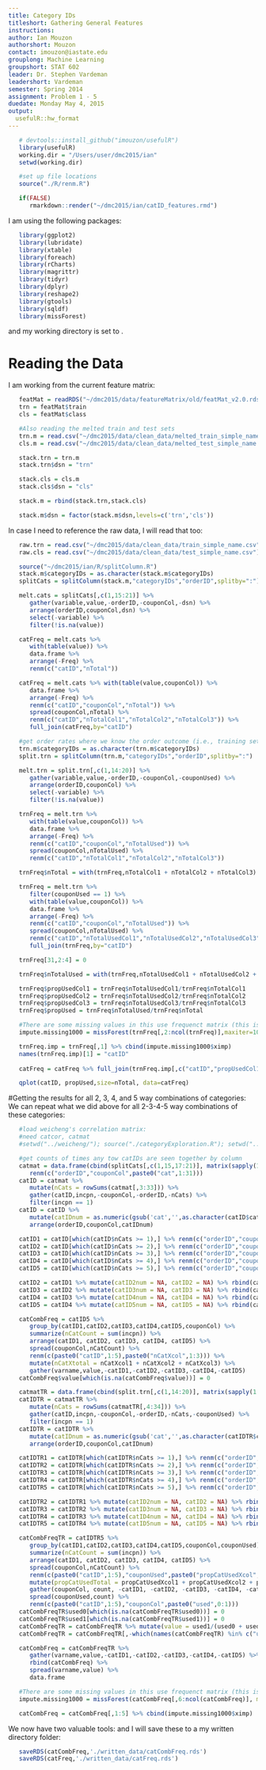 ```yaml
---
title: Category IDs
titleshort: Gathering General Features
instructions: 
author: Ian Mouzon
authorshort: Mouzon
contact: imouzon@iastate.edu
grouplong: Machine Learning
groupshort: STAT 602
leader: Dr. Stephen Vardeman
leadershort: Vardeman
semester: Spring 2014
assignment: Problem 1 - 5
duedate: Monday May 4, 2015
output:
  usefulR::hw_format
---
```

<!--- # (R code (No Results in Document))-->
```r
   # devtools::install_github("imouzon/usefulR")
   library(usefulR)
   working.dir = "/Users/user/dmc2015/ian"
   setwd(working.dir)

   #set up file locations
   source("./R/renm.R")

   if(FALSE)
      rmarkdown::render("~/dmc2015/ian/catID_features.rmd")
```

I am using the following packages:
<!--- # (R code (No Results in Document))-->
```r
   library(ggplot2)
   library(lubridate)
   library(xtable)
   library(foreach)
   library(rCharts)
   library(magrittr)
   library(tidyr)
   library(dplyr)
   library(reshape2)
   library(gtools)
   library(sqldf)
   library(missForest)
```
and my working directory is set to \verb!dmc2015/ian!.

# Reading the Data
I am working from the current feature matrix:
<!---  readFeatMat: R code (Code in Document) -->
```r
   featMat = readRDS("~/dmc2015/data/featureMatrix/old/featMat_v2.0.rds")
   trn = featMat$train
   cls = featMat$class

   #Also reading the melted train and test sets
   trn.m = read.csv("~/dmc2015/data/clean_data/melted_train_simple_name.csv")
   cls.m = read.csv("~/dmc2015/data/clean_data/melted_test_simple_name.csv")

   stack.trn = trn.m
   stack.trn$dsn = "trn"

   stack.cls = cls.m
   stack.cls$dsn = "cls"

   stack.m = rbind(stack.trn,stack.cls)

   stack.m$dsn = factor(stack.m$dsn,levels=c('trn','cls'))
```

In case I need to reference the raw data, I will read that too:
<!---  readRaw: R code (Code in Document) -->
```r
   raw.trn = read.csv("~/dmc2015/data/clean_data/train_simple_name.csv")
   raw.cls = read.csv("~/dmc2015/data/clean_data/test_simple_name.csv")
```

<!--- (splitcols: R code (No Results in Document))-->
```r
   source("~/dmc2015/ian/R/splitColumn.R")
   stack.m$categoryIDs = as.character(stack.m$categoryIDs)
   splitCats = splitColumn(stack.m,"categoryIDs","orderID",splitby=":")

   melt.cats = splitCats[,c(1,15:21)] %>% 
      gather(variable,value,-orderID,-couponCol,-dsn) %>% 
      arrange(orderID,couponCol,dsn) %>%
      select(-variable) %>%
      filter(!is.na(value)) 

   catFreq = melt.cats %>% 
      with(table(value)) %>% 
      data.frame %>% 
      arrange(-Freq) %>% 
      renm(c("catID","nTotal"))

   catFreq = melt.cats %>% with(table(value,couponCol)) %>% 
      data.frame %>% 
      arrange(-Freq) %>% 
      renm(c("catID","couponCol","nTotal")) %>%
      spread(couponCol,nTotal) %>%
      renm(c("catID","nTotalCol1","nTotalCol2","nTotalCol3")) %>%
      full_join(catFreq,by="catID")

   #get order rates where we know the order outcome (i.e., training set)
   trn.m$categoryIDs = as.character(trn.m$categoryIDs)
   split.trn = splitColumn(trn.m,"categoryIDs","orderID",splitby=":")

   melt.trn = split.trn[,c(1,14:20)] %>% 
      gather(variable,value,-orderID,-couponCol,-couponUsed) %>% 
      arrange(orderID,couponCol) %>% 
      select(-variable) %>% 
      filter(!is.na(value))

   trnFreq = melt.trn %>% 
      with(table(value,couponCol)) %>% 
      data.frame %>% 
      arrange(-Freq) %>% 
      renm(c("catID","couponCol","nTotalUsed")) %>%
      spread(couponCol,nTotalUsed) %>%
      renm(c("catID","nTotalCol1","nTotalCol2","nTotalCol3"))

   trnFreq$nTotal = with(trnFreq,nTotalCol1 + nTotalCol2 + nTotalCol3)

   trnFreq = melt.trn %>% 
      filter(couponUsed == 1) %>% 
      with(table(value,couponCol)) %>% 
      data.frame %>% 
      arrange(-Freq) %>% 
      renm(c("catID","couponCol","nTotalUsed")) %>%
      spread(couponCol,nTotalUsed) %>%
      renm(c("catID","nTotalUsedCol1","nTotalUsedCol2","nTotalUsedCol3")) %>%
      full_join(trnFreq,by="catID")

   trnFreq[31,2:4] = 0

   trnFreq$nTotalUsed = with(trnFreq,nTotalUsedCol1 + nTotalUsedCol2 + nTotalUsedCol3)

   trnFreq$propUsedCol1 = trnFreq$nTotalUsedCol1/trnFreq$nTotalCol1
   trnFreq$propUsedCol2 = trnFreq$nTotalUsedCol2/trnFreq$nTotalCol2
   trnFreq$propUsedCol3 = trnFreq$nTotalUsedCol3/trnFreq$nTotalCol3
   trnFreq$propUsed = trnFreq$nTotalUsed/trnFreq$nTotal

   #There are some missing values in this use frequenct matrix (this is to be expected) I can impute the values using missForest
   impute.missing1000 = missForest(trnFreq[,2:ncol(trnFreq)],maxiter=10, ntree = 1000, verbose =TRUE, mtry = 5, replace = TRUE)

   trnFreq.imp = trnFreq[,1] %>% cbind(impute.missing1000$ximp)
   names(trnFreq.imp)[1] = "catID"
   
   catFreq = catFreq %>% full_join(trnFreq.imp[,c("catID","propUsedCol1","propUsedCol2","propUsedCol3","propUsed")],by="catID")  %>% arrange(catID)

   qplot(catID, propUsed,size=nTotal, data=catFreq)
```
#Getting the results for all 2, 3, 4, and 5 way combinations of categories:
We can repeat what we did above for all 2-3-4-5 way combinations of these categories:
```r
   #load weicheng's correlation matrix:
   #need catcor, catmat
   #setwd("../weicheng/"); source("./categoryExploration.R"); setwd("../ian/");

   #get counts of times any tow catIDs are seen together by column
   catmat = data.frame(cbind(splitCats[,c(1,15,17:21)], matrix(sapply(1:nrow(splitCats), function(i) as.numeric(paste0("cat",1:31) %in% splitCats[i,17:21])),byrow=TRUE,nrow=nrow(splitCats))))[,-(3:7)] %>% 
      renm(c("orderID","couponCol",paste0("cat",1:31))) 
   catID = catmat %>%  
      mutate(nCats = rowSums(catmat[,3:33])) %>%
      gather(catID,incpn,-couponCol,-orderID,-nCats) %>% 
      filter(incpn == 1) 
   catID = catID %>% 
      mutate(catIDnum = as.numeric(gsub('cat','',as.character(catID$catID)))) %>% 
      arrange(orderID,couponCol,catIDnum)

   catID1 = catID[which(catID$nCats >= 1),] %>% renm(c("orderID","couponCol","nCats","catID1","incpn","catID1num"))
   catID2 = catID[which(catID$nCats >= 2),] %>% renm(c("orderID","couponCol","nCats","catID2","incpn","catID2num")) %>% left_join(catID1[which(catID1$nCats > 1),],by=c("orderID","couponCol","nCats","incpn")) %>% filter(catID1num < catID2num)
   catID3 = catID[which(catID$nCats >= 3),] %>% renm(c("orderID","couponCol","nCats","catID3","incpn","catID3num")) %>% left_join(catID2[which(catID2$nCats > 2),],by=c("orderID","couponCol","nCats","incpn")) %>% filter(catID2num < catID3num)
   catID4 = catID[which(catID$nCats >= 4),] %>% renm(c("orderID","couponCol","nCats","catID4","incpn","catID4num")) %>% left_join(catID3[which(catID3$nCats > 3),],by=c("orderID","couponCol","nCats","incpn")) %>% filter(catID3num < catID4num)
   catID5 = catID[which(catID$nCats >= 5),] %>% renm(c("orderID","couponCol","nCats","catID5","incpn","catID5num")) %>% left_join(catID4[which(catID4$nCats > 4),],by=c("orderID","couponCol","nCats","incpn")) %>% filter(catID4num < catID5num) 

   catID2 = catID1 %>% mutate(catID2num = NA, catID2 = NA) %>% rbind(catID2)
   catID3 = catID2 %>% mutate(catID3num = NA, catID3 = NA) %>% rbind(catID3)
   catID4 = catID3 %>% mutate(catID4num = NA, catID4 = NA) %>% rbind(catID4)
   catID5 = catID4 %>% mutate(catID5num = NA, catID5 = NA) %>% rbind(catID5) %>% arrange(orderID,couponCol,catID5num,catID4num,catID3num,catID2num,catID1num)

   catCombFreq = catID5 %>% 
      group_by(catID1,catID2,catID3,catID4,catID5,couponCol) %>% 
      summarize(nCatCount = sum(incpn)) %>% 
      arrange(catID1, catID2, catID3, catID4, catID5) %>% 
      spread(couponCol,nCatCount) %>% 
      renm(c(paste0("catID",1:5),paste0("nCatXcol",1:3))) %>% 
      mutate(nCatXtotal = nCatXcol1 + nCatXcol2 + nCatXcol3) %>%
      gather(varname,value,-catID1,-catID2,-catID3,-catID4,-catID5)
   catCombFreq$value[which(is.na(catCombFreq$value))] = 0
```

```r
   catmatTR = data.frame(cbind(split.trn[,c(1,14:20)], matrix(sapply(1:nrow(split.trn), function(i) as.numeric(paste0("cat",1:31) %in% split.trn[i,16:20])),byrow=TRUE,nrow=nrow(split.trn))))[,-(4:8)] %>% renm(c("orderID","couponUsed","couponCol",paste0("cat",1:31))) 
   catIDTR = catmatTR %>%  
      mutate(nCats = rowSums(catmatTR[,4:34])) %>%
      gather(catID,incpn,-couponCol,-orderID,-nCats,-couponUsed) %>% 
      filter(incpn == 1) 
   catIDTR = catIDTR %>% 
      mutate(catIDnum = as.numeric(gsub('cat','',as.character(catIDTR$catID)))) %>% 
      arrange(orderID,couponCol,catIDnum)

   catIDTR1 = catIDTR[which(catIDTR$nCats >= 1),] %>% renm(c("orderID","couponUsed","couponCol","nCats","catID1","incpn","catID1num"))
   catIDTR2 = catIDTR[which(catIDTR$nCats >= 2),] %>% renm(c("orderID","couponUsed","couponCol","nCats","catID2","incpn","catID2num")) %>% left_join(catIDTR1[which(catIDTR1$nCats > 1),],by=c("orderID","couponUsed","couponCol","nCats","incpn")) %>% filter(catID1num < catID2num)
   catIDTR3 = catIDTR[which(catIDTR$nCats >= 3),] %>% renm(c("orderID","couponUsed","couponCol","nCats","catID3","incpn","catID3num")) %>% left_join(catIDTR2[which(catIDTR2$nCats > 2),],by=c("orderID","couponUsed","couponCol","nCats","incpn")) %>% filter(catID2num < catID3num)
   catIDTR4 = catIDTR[which(catIDTR$nCats >= 4),] %>% renm(c("orderID","couponUsed","couponCol","nCats","catID4","incpn","catID4num")) %>% left_join(catIDTR3[which(catIDTR3$nCats > 3),],by=c("orderID","couponUsed","couponCol","nCats","incpn")) %>% filter(catID3num < catID4num)
   catIDTR5 = catIDTR[which(catIDTR$nCats >= 5),] %>% renm(c("orderID","couponUsed","couponCol","nCats","catID5","incpn","catID5num")) %>% left_join(catIDTR4[which(catIDTR4$nCats > 4),],by=c("orderID","couponUsed","couponCol","nCats","incpn")) %>% filter(catID4num < catID5num) 

   catIDTR2 = catIDTR1 %>% mutate(catID2num = NA, catID2 = NA) %>% rbind(catIDTR2)
   catIDTR3 = catIDTR2 %>% mutate(catID3num = NA, catID3 = NA) %>% rbind(catIDTR3)
   catIDTR4 = catIDTR3 %>% mutate(catID4num = NA, catID4 = NA) %>% rbind(catIDTR4)
   catIDTR5 = catIDTR4 %>% mutate(catID5num = NA, catID5 = NA) %>% rbind(catIDTR5) %>% arrange(orderID,couponCol,catID5num,catID4num,catID3num,catID2num,catID1num)

   catCombFreqTR = catIDTR5 %>% 
      group_by(catID1,catID2,catID3,catID4,catID5,couponCol,couponUsed) %>% 
      summarize(nCatCount = sum(incpn)) %>% 
      arrange(catID1, catID2, catID3, catID4, catID5) %>% 
      spread(couponCol,nCatCount) %>% 
      renm(c(paste0("catID",1:5),"couponUsed",paste0("propCatUsedXcol",1:3))) %>% 
      mutate(propCatUsedTotal = propCatUsedXcol1 + propCatUsedXcol2 + propCatUsedXcol3) %>%
      gather(couponCol, count, -catID1, -catID2, -catID3, -catID4, -catID5, -couponUsed) %>%
      spread(couponUsed,count) %>%
      renm(c(paste0("catID",1:5),"couponCol",paste0("used",0:1))) 
   catCombFreqTR$used0[which(is.na(catCombFreqTR$used0))] = 0
   catCombFreqTR$used1[which(is.na(catCombFreqTR$used1))] = 0
   catCombFreqTR = catCombFreqTR %>% mutate(value = used1/(used0 + used1)) 
   catCombFreqTR = catCombFreqTR[,-which(names(catCombFreqTR) %in% c("used0","used1"))] %>% spread(couponCol,value)

   catCombFreq = catCombFreqTR %>% 
      gather(varname,value,-catID1,-catID2,-catID3,-catID4,-catID5) %>% 
      rbind(catCombFreq) %>% 
      spread(varname,value) %>% 
      data.frame

   #There are some missing values in this use frequenct matrix (this is to be expected) I can impute the values using missForest
   impute.missing1000 = missForest(catCombFreq[,6:ncol(catCombFreq)], maxiter=10, ntree = 1000, verbose =TRUE, mtry = 5, replace = TRUE)

   catCombFreq = catCombFreq[,1:5] %>% cbind(impute.missing1000$ximp)
```
We now have two valuable tools: \verb!catFreq! and \verb!catCombFreq!
I will save these to a my written directory folder:
<!--- : R code (No Results in Document) -->
```r
   saveRDS(catCombFreq,'./written_data/catCombFreq.rds')
   saveRDS(catFreq,'./written_data/catFreq.rds')
```


<!--- 
```r

   #get counts of times any two catIDs are seen together
   countMat = matrix(0,3*31,32)
   for(i in 1:3){
      for(j in 1:31){ 
         for (k in (j+1):31){ 
            row.j = (i-1)*31 + j
            countMat[row.j,k] = sum(catmat[which(catmat[,32] == i),j]*catmat[which(catmat[,32] == i),k]) 
         } 
         countMat[row.j,32] = i
      }
   }

   countData = as.data.frame(countMat)
   names(countData) = c(paste0("cat",1:31),'couponCol')
   countData$cols = rep(names(countData)[1:31],3)

   countData = countData %>% 
      gather(catID2,prop,-cols,-couponCol) %>%  
      arrange(cols,catID2) %>% 
      renm(c("couponCol","catID1","catID2","nTotal")) %>% 
      unique %>% 
      spread(couponCol,nTotal) %>%
      renm(c("catID1","catID2","nTotalCol1","nTotalCol2","nTotalCol3"))
```
We now have a matrix identifying correlation between two categories and the number of times they occur.

We can get correlation matrix and count matrix for when coupons are being used as well:
```r
#   #get counts of times any tow catIDs are seen together IN THE TRAINING SET
#   catmatTR = matrix(0,nrow(split.trn),32)
#   for(i in 1:nrow(catmatTR)){
#      catmatTR[i,1:31] = as.numeric(paste0("cat",1:31) %in% split.trn[i,16:20])
#      catmatTR[i,32] = split.trn$couponCol[i]
#   }
#
#   pcorrmatTR = cor(catmatTR[,1:31])
#
#   #get counts of times any tow catIDs are seen together IN THE TRAINING SET
#   countMatTR = matrix(0,3*31,32)
#   for(i in 1:3){
#      for(j in 1:31){ 
#         for (k in (j+1):31){ 
#            row.j = (i-1)*31 + j
#            countMatTR[row.j,k] = sum(catmatTR[which(catmatTR[,32] == i),j]*catmatTR[which(catmatTR[,32] == i),k]) 
#         } 
#         countMatTR[row.j,32] = i
#      }
#   }
#
#   countDataTR = as.data.frame(countMatTR)
#   names(countDataTR) = c(paste0("cat",1:31),'couponCol')
#   countDataTR$cols = rep(names(countDataTR)[1:31],3)
#
#   countDataTR = countDataTR %>% 
#      gather(catID2,prop,-cols,-couponCol) %>%  
#      arrange(cols,catID2) %>% 
#      renm(c("couponCol","catID1","catID2","nTotal")) %>% 
#      unique %>% 
#      spread(couponCol,nTotal) %>%
#      renm(c("catID1","catID2","nTotalCol1","nTotalCol2","nTotalCol3"))
#
#
#   #do the same for when coupons are used
#   splitCatsUsedTR = split.trn[which(split.trn$couponUsed == 1),]
#
#   #get counts of times any tow catIDs are seen together IN THE UsedTRAINING SET
#   catmatUsedTR = matrix(0,nrow(splitCatsUsedTR),32)
#   for(i in 1:nrow(catmatUsedTR)){
#      catmatUsedTR[i,1:31] = as.numeric(paste0("cat",1:31) %in% splitCatsUsedTR[i,16:20])
#      catmatUsedTR[i,32] = splitCatsUsedTR$couponCol[i]
#   }
#
#   pcorrmatUsedTR = cor(catmatUsedTR[,1:31])
#
#   #get counts of times any tow catIDs are seen together IN THE UsedTRAINING SET
#   countMatUsedTR = matrix(0,3*31,32)
#   for(i in 1:3){
#      for(j in 1:31){ 
#         for (k in (j+1):31){ 
#            row.j = (i-1)*31 + j
#            countMatUsedTR[row.j,k] = sum(catmatUsedTR[which(catmatUsedTR[,32] == i),j]*catmatUsedTR[which(catmatUsedTR[,32] == i),k]) 
#         } 
#         countMatUsedTR[row.j,32] = i
#      }
#   }
#
#   countUsedData = as.data.frame(countMatUsedTR)
#   names(countUsedData) = c(paste0("cat",1:31),'couponCol')
#   countUsedData$cols = rep(names(countUsedData)[1:31],3)
#
#   countUsedData = countUsedData %>% 
#      gather(catID2,propUsed,-cols,-couponCol) %>%  
#      arrange(cols,catID2) %>% 
#      renm(c("couponCol","catID1","catID2","nUsed")) %>% 
#      unique %>% 
#      spread(couponCol,nUsed) %>%
#      renm(c("catID1","catID2","nUsedCol1","nUsedCol2","nUsedCol3"))
#
#   countDataTR$nTotal = with(countDataTR,nTotalCol1 + nTotalCol2 + nTotalCol3)
#   countUsedData$nUsed = with(countUsedData,nUsedCol1 + nUsedCol2 + nUsedCol3)
#
#   propTable = countDataTR %>% full_join(countUsedData,by=c("catID1","catID2"))
#
#   propTable$propUsedCol1 = with(propTable,nUsedCol1/nTotalCol1)
#   propTable$propUsedCol2 = with(propTable,nUsedCol2/nTotalCol2)
#   propTable$propUsedCol3 = with(propTable,nUsedCol3/nTotalCol3)
#   propTable$propUsed = with(propTable,nUsed/nTotal)
#
#   countData$nTotal = with(countData,nTotalCol1 + nTotalCol2 + nTotalCol3)
#
#   dogFreq = countData %>% full_join(propTable[,c("catID1","catID2","propUsedCol1", "propUsedCol2", "propUsedCol3", "propUsed")],by=c("catID1","catID2"))
#   dogFreq = dogFreq %>% filter(nTotal > 0)
#
#   qplot(catID1,catID2,color=nTotal,size=propUsed,data=dogFreq)
```

We can save this output:
```r
#   saveRDS(catFreq,file="../features/feature_files/one-way_categoricalProportions.rds")
#   saveRDS(dogFreq,file="../features/feature_files/two-way_categoricalProportions.rds")
```
-->
